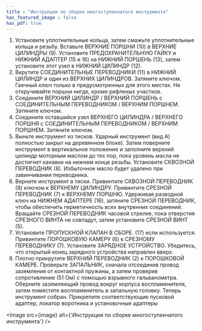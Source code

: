 ```yaml
---
title : "Инструкции по сборке многоступенчатого инструмента"
has_featured_image : false
has_pdf: true
---
```


1. Установите уплотнительные кольца, затем смажьте уплотнительные кольца и резьбу. Вставьте ВЕРХНИЕ ПОРШНИ (10) в ВЕРХНИЕ ЦИЛИНДРЫ (9). Установите ПРЕДОХРАНИТЕЛЬНУЮ ГАЙКУ и НИЖНИЙ АДАПТЕР (15 и 16) на НИЖНИЙ ПОРШЕНЬ (13), затем установите этот узел в НИЖНИЙ ЦИЛИНДР (12).
2. Вкрутите СОЕДИНИТЕЛЬНЫЕ ПЕРЕВОДНИКИ (11) в НИЖНИЙ ЦИЛИНДР и один из ВЕРХНИХ ЦИЛИНДРОВ. Затяните ключом. Гаечный ключ только в предусмотренных для этого местах. Не откручивайте поршни нигде, кроме рифленых участков.
3. Соедините ВЕРХНИЙ ЦИЛИНДР / ВЕРХНИЙ ПОРШЕНЬ с СОЕДИНИТЕЛЬНЫМ ПЕРЕВОДНИКОМ / ВЕРХНИМ ПОРШНЕМ. Затяните ключом.
4. Соедините оставшийся узел ВЕРХНЕГО ЦИЛИНДРА / ВЕРХНЕГО ПОРШНЯ с СОЕДИНИТЕЛЬНЫМ ПЕРЕВОДНИКОМ / ВЕРХНИМ ПОРШНЕМ. Затяните ключом.
5. Выньте инструмент из тисков. Ударный инструмент (вид A) полностью закрыт на деревянном блоке). Затем поверните инструмент в вертикальное положение и заполните верхний цилиндр моторным маслом до тех пор, пока уровень масла не достигнет канавки на нижнем конце резьбы. Установите СКВОЗНОЙ ПЕРЕВОДНИК (8). Избыточное масло будет удалено при завинчивании переводника.
6. Верните инструмент в тиски. Привинтите СКВОЗНОЙ ПЕРЕВОДНИК (8) ключом к ВЕРХНЕМУ ЦИЛИНДРУ. Привинтите СРЕЗНОЙ ПЕРЕВОДНИК (7) к ВЕРХНЕМУ ПОРШНЮ. Удерживая разводной ключ на НИЖНЕМ АДАПТЕРЕ (16), затяните СРЕЗНОЙ ПЕРЕВОДНИК, чтобы обеспечить герметичность всех внутренних соединений. Вращайте СРЕЗНОЙ ПЕРЕВОДНИК часовой стрелке, пока отверстия СРЕЗНОГО ВИНТА не совпадут, затем установите СРЕЗНОЙ ВИНТ (5).
7. Установите ПРОПУСКНОЙ КЛАПАН В СБОРЕ. (17) если используется. Привинтите ПОРОШКОВУЮ КАМЕРУ (6) к СРЕЗНОМУ ПЕРЕВОДНИКУ (7). Установите ЗАРЯДНОЕ УСТРОЙСТВО. Убедитесь, что открытый конец зарядного устройства направлен вверх.
8. Плотно прикрутите ВЕРХНИЙ ПЕРЕВОДНИК (2) к ПОРОШКОВОЙ КАМЕРЕ. Проверьте ЗАПАЛЬНИК, сначала отсоединив провод заземления от контактной пружины, а затем проверив сопротивление (51 Ом) с помощью взрывного гальванометра. Оберните заземляющий провод вокруг корпуса воспламенителя, затем поместите воспламенитель в запальную головку. Теперь инструмент собран. Прикрепите соответствующие пусковой адаптер, локатор воротника и установочные адаптеры


<Image src={image} alt={'Инструкции по сборке многоступенчатого инструмента'} />